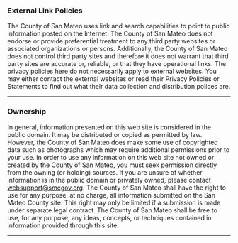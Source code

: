 ### External Link Policies

The County of San Mateo uses link and search capabilities to point to public information posted on the Internet. The County of San Mateo does not endorse or provide preferential treatment to any third party websites or associated organizations or persons. Additionally, the County of San Mateo does not control third party sites and therefore it does not warrant that third party sites are accurate or, reliable, or that they have operational links. The privacy policies here do not necessarily apply to external websites. You may either contact the external websites or read their Privacy Policies or Statements to find out what their data collection and distribution polices are.

---

### Ownership

In general, information presented on this web site is considered in the public domain. It may be distributed or copied as permitted by law. However, the County of San Mateo does make some use of copyrighted data such as photographs which may require additional permissions prior to your use. In order to use any information on this web site not owned or created by the County of San Mateo, you must seek permission directly from the owning (or holding) sources. If you are unsure of whether information is in the public domain or privately owned, please contact [websupport@smcgov.org](mailto:websupport@smcgov.org). The County of San Mateo shall have the right to use for any purpose, at no charge, all information submitted on the San Mateo County site. This right may only be limited if a submission is made under separate legal contract. The County of San Mateo shall be free to use, for any purpose, any ideas, concepts, or techniques contained in information provided through this site.

---
